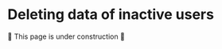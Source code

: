 # Deleting data of inactive users

:construction: This page is under construction :construction:

[//]: # (https://icure.atlassian.net/issues/ICBE-299)